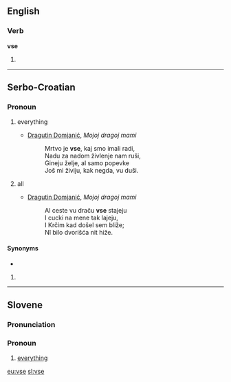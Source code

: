 ==English==

===Verb===
'''vse'''

# {{obsolete form of|use}}

----

==Serbo-Croatian==

===Pronoun===
{{sh-pronoun}}

# {{Kajkavian}} everything
#* [[w:Dragutin Domjanić|Dragutin Domjanić]], ''Mojoj dragoj mami''
#*: Mrtvo je '''vse''', kaj smo imali radi,
#*: Nadu za nadom živlenje nam ruši,
#*: Gineju želje, al samo popevke
#*: Još mi živiju, kak negda, vu duši.
# {{Kajkavian}} all
#* [[w:Dragutin Domjanić|Dragutin Domjanić]], ''Mojoj dragoj mami''
#*: Al ceste vu draču '''vse''' stajeju
#*: I cucki na mene tak lajeju,
#*: I Krčim kad došel sem bliže;
#*: Nî bilo dvorišća nit hiže.

====Synonyms====
*{{l|sh|sve}}

# {{obsolete spelling of|sve|lang=sh}}

----
==Slovene==

===Pronunciation===
{{rfp|lang=sl}}

===Pronoun===
{{head|sl|pronoun form}}

# [[everything]]{{attention|sl|Needs form-of definition}}

[[eu:vse]]
[[sl:vse]]